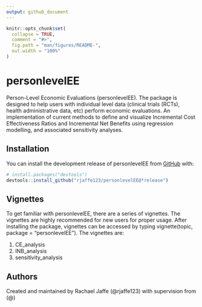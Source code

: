 ```yaml
---
output: github_document
---
```


<!-- README.md is generated from README.Rmd. Please edit that file -->

```r
knitr::opts_chunk$set(
  collapse = TRUE,
  comment = "#>",
  fig.path = "man/figures/README-",
  out.width = "100%"
)
```

# personlevelEE

<!-- badges: start -->
<!-- badges: end -->

Person-Level Economic Evaluations (personlevelEE). The package is designed to help users with individual level data (clinical trials (RCTs), health administrative data, etc) perform economic evaluations. An implementation of current methods to define and visualize Incremental Cost Effectiveness Ratios and Incremental Net Benefits using regression modelling, and associated sensitivity analyses. 

## Installation

You can install the development release of personlevelEE from [GitHub](https://github.com/) with:

``` r
# install.packages("devtools")
devtools::install_github("rjaffe123/personlevelEE@*release")
```

## Vignettes

To get familiar with personlevelEE, there are a series of vignettes. The vignettes are highly recommended for new users for proper usage. After installing the package, vignettes can be accessed by typing vignette(topic, package = "personlevelEE"). The vignettes are:

1. CE_analysis
2. INB_analysis
3. sensitivity_analysis


## Authors

Created and maintained by Rachael Jaffe (@rjaffe123) with supervision from (@)

